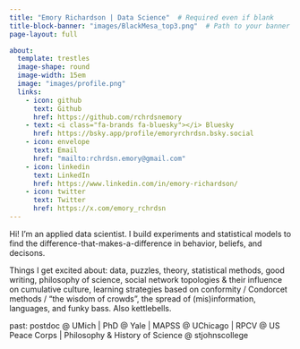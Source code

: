 ```yaml
---
title: "Emory Richardson | Data Science"  # Required even if blank
title-block-banner: "images/BlackMesa_top3.png"  # Path to your banner image
page-layout: full

about: 
  template: trestles
  image-shape: round
  image-width: 15em
  image: "images/profile.png"
  links:
    - icon: github
      text: Github
      href: https://github.com/rchrdsnemory
    - text: <i class="fa-brands fa-bluesky"></i> Bluesky
      href: https://bsky.app/profile/emoryrchrdsn.bsky.social
    - icon: envelope
      text: Email
      href: "mailto:rchrdsn.emory@gmail.com"  
    - icon: linkedin
      text: LinkedIn
      href: https://www.linkedin.com/in/emory-richardson/
    - icon: twitter
      text: Twitter
      href: https://x.com/emory_rchrdsn
---
```


Hi! I'm an applied data scientist. I build experiments and statistical models to find the difference-that-makes-a-difference in behavior, beliefs, and decisons.

Things I get excited about: data, puzzles, theory, statistical methods, good writing, philosophy of science, social network topologies & their influence on cumulative culture, learning strategies based on conformity / Condorcet methods / “the wisdom of crowds”, the spread of (mis)information, languages, and funky bass. Also kettlebells.

past: postdoc \@ UMich \| PhD \@ Yale \| MAPSS \@ UChicago \| 
      RPCV \@ US Peace Corps \| Philosophy & History of Science \@ stjohnscollege

